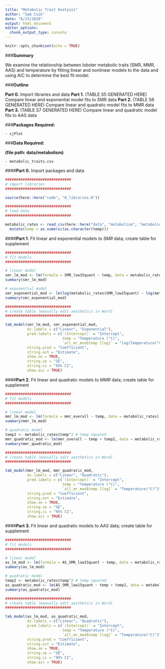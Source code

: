 ```yaml
---
title: "Metabolic Trait Analysis"
author: "Sam Csik"
date: "6/23/2020"
output: html_document
editor_options: 
  chunk_output_type: console
---
```


```r
knitr::opts_chunk$set(echo = TRUE)
```

###**Summary**

We examine the relationship between lobster metabolic traits (SMR, MMR, AAS) and temperature by fitting linear and nonlinear models to the data and using AIC to determine the best fit model.

###**Outline**

**Part 0.** Import libraries and data
**Part 1.** (TABLE S5 GENERATED HERE) Compare linear and exponential model fits to SMR data
**Part 2.** (TABLE S6 GENERATED HERE) Compare linear and quadratic model fits to MMR data
**Part 3.** (TABLE S7 GENERATED HERE) Compare linear and quadratic model fits to AAS data

###**Packages Required:** 

    - sjPlot

###**Data Required:**

**(file path: data/metabolism)**

    - metabolic_traits.csv

####**Part 0.** Import packages and data   
```r
##############################
# import libraries
##############################

source(here::here("code", "0_libraries.R"))

##############################
# load data
##############################

metabolic_rates <- read_csv(here::here("data", "metabolism", "metabolic_traits.csv")) %>% 
  mutate(temp = as.numeric(as.character(temp)))
```

####**Part 1.** Fit linear and exponential models to *SMR* data; create table for supplement
```r
##############################
# fit models
##############################

# linear model
smr_lm_mod <- lm(formula = SMR_low15quant ~ temp, data = metabolic_rates)
summary(smr_lm_mod)

# exponential model
smr_exponential_mod <- lm(log(metabolic_rates$SMR_low15quant) ~ log(metabolic_rates$temp))
summary(smr_exponential_mod)

##############################
# create table (manually edit aesthetics in Word)
##############################

tab_model(smr_lm_mod, smr_exponential_mod,
          dv.labels = c("Linear", "Exponential"),
          pred.labels = c(`(Intercept)` = "Intercept",
                          temp = "Temperature (°C)",
                          `all_mr_mod$temp [log]` = "log(Temperature(°C))"),
          string.pred = "Coefficient",
          string.est = "Estimate",
          show.se = TRUE,
          string.se = "SE",
          string.ci = "95% CI",
          show.aic = TRUE)
```

####**Part 2.** Fit linear and quadratic models to *MMR* data; create table for supplement
```r
##############################
# fit models
##############################

# linear model
mmr_lm_mod <- lm(formula = mmr_overall ~ temp, data = metabolic_rates)
summary(mmr_lm_mod)

# quadratic model
temp2 <- metabolic_rates$temp^2 # temp squared
mmr_quadratic_mod <- lm(mmr_overall ~ temp + temp2, data = metabolic_rates)
summary(mmr_quadratic_mod)

##############################
# create table (manually edit aesthetics in Word)
##############################

tab_model(mmr_lm_mod, mmr_quadratic_mod,
          dv.labels = c("Linear", "Quadratic"),
          pred.labels = c(`(Intercept)` = "Intercept",
                          temp = "Temperature (°C)",
                          `all_mr_mod$temp [log]` = "Temperature(°C)^2"),
          string.pred = "Coefficient",
          string.est = "Estimate",
          show.se = TRUE,
          string.se = "SE",
          string.ci = "95% CI",
          show.aic = TRUE)
```

####**Part 3.** Fit linear and quadratic models to *AAS* data; create table for supplement
```r
##############################
# fit models
##############################

# linear model
as_lm_mod <- lm(formula = AS_SMR_low15quant ~ temp, data = metabolic_rates)
summary(as_lm_mod)

# quadratic model
temp2 <- metabolic_rates$temp^2 # temp squared
as_quadratic_mod <- lm(AS_SMR_low15quant ~ temp + temp2, data = metabolic_rates)
summary(as_quadratic_mod)

##############################
# create table (manually edit aesthetics in Word)
##############################

tab_model(as_lm_mod, as_quadratic_mod,
          dv.labels = c("Linear", "Quadratic"),
          pred.labels = c(`(Intercept)` = "Intercept",
                          temp = "Temperature (°C)",
                          `all_mr_mod$temp [log]` = "Temperature(°C)^2"),
          string.pred = "Coefficient",
          string.est = "Estimate",
          show.se = TRUE,
          string.se = "SE",
          string.ci = "95% CI",
          show.aic = TRUE)
```
